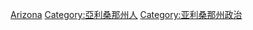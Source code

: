 [[Category:美國各州政治人物|Arizona]]
[[Category:亞利桑那州人|Category:亞利桑那州人]]
[[Category:亚利桑那州政治|Category:亚利桑那州政治]]